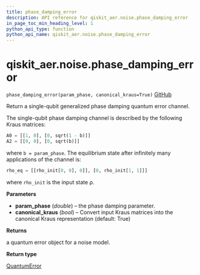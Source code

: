```yaml
---
title: phase_damping_error
description: API reference for qiskit_aer.noise.phase_damping_error
in_page_toc_min_heading_level: 1
python_api_type: function
python_api_name: qiskit_aer.noise.phase_damping_error
---
```


# qiskit\_aer.noise.phase\_damping\_error

<span id="qiskit_aer.noise.phase_damping_error" />

`phase_damping_error(param_phase, canonical_kraus=True)` [GitHub](https://github.com/qiskit/qiskit-aer/tree/stable/0.12/qiskit_aer/noise/errors/standard_errors.py "view source code")

Return a single-qubit generalized phase damping quantum error channel.

The single-qubit phase damping channel is described by the following Kraus matrices:

```python
A0 = [[1, 0], [0, sqrt(1 - b)]]
A2 = [[0, 0], [0, sqrt(b)]]
```

where `b = param_phase`. The equilibrium state after infinitely many applications of the channel is:

```python
rho_eq = [[rho_init[0, 0], 0]], [0, rho_init[1, 1]]]
```

where `rho_init` is the input state ρ.

**Parameters**

*   **param\_phase** (*double*) – the phase damping parameter.
*   **canonical\_kraus** (*bool*) – Convert input Kraus matrices into the canonical Kraus representation (default: True)

**Returns**

a quantum error object for a noise model.

**Return type**

[QuantumError](qiskit_aer.noise.QuantumError "qiskit_aer.noise.QuantumError")

